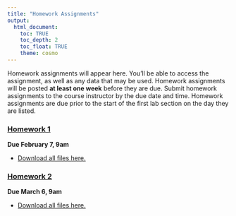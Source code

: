 ```yaml
---
title: "Homework Assignments"
output: 
  html_document:
    toc: TRUE
    toc_depth: 2
    toc_float: TRUE
    theme: cosmo
---
```


Homework assignments will appear here. You'll be able to access the assignment, as well as any data that may be used. Homework assignments will be posted **at least one week** before they are due. Submit homework assignments to the course instructor by the due date and time. Homework assignments are due prior to the start of the first lab section on the day they are listed. 

### [**Homework 1**](homework/homework_1.html)

**Due February 7, 9am**

- [Download all files here.](homework/homework-1.zip)

### [**Homework 2**](homework/homework-2.html)

**Due March 6, 9am**

- [Download all files here.](homework/homework 2.zip)
